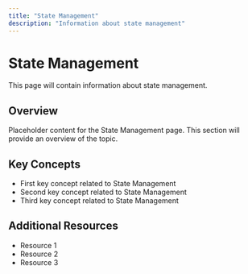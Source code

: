 ```yaml
---
title: "State Management"
description: "Information about state management"
---
```


# State Management

This page will contain information about state management.

## Overview

Placeholder content for the State Management page. This section will provide an overview of the topic.

## Key Concepts

- First key concept related to State Management
- Second key concept related to State Management
- Third key concept related to State Management

## Additional Resources

- Resource 1
- Resource 2
- Resource 3
